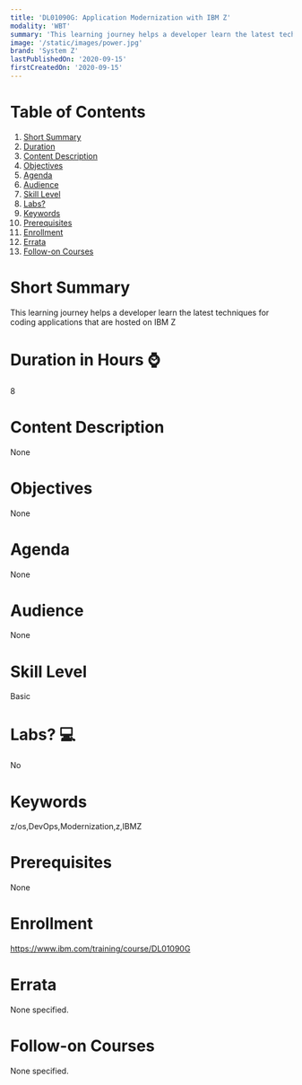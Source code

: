 ```yaml
---
title: 'DL01090G: Application Modernization with IBM Z'
modality: 'WBT'
summary: 'This learning journey helps a developer learn the latest techniques for coding applications that are hosted on IBM Z'
image: '/static/images/power.jpg'
brand: 'System Z'
lastPublishedOn: '2020-09-15'
firstCreatedOn: '2020-09-15'
---
```

# Table of Contents
1.  [Short Summary](#short-summary)
2.  [Duration](#duration-in-hours-)
3.  [Content Description](#content-description)
4.  [Objectives](#objectives)
5.  [Agenda](#agenda)
6.  [Audience](#audience)
7.  [Skill Level](#skill-level)
8.  [Labs?](#labs-)
9.  [Keywords](#keywords)
10. [Prerequisites](#prerequisites)
11. [Enrollment](#enrollment)
12. [Errata](#errata)
13. [Follow-on Courses](#follow-on-courses)

# Short Summary
This learning journey helps a developer learn the latest techniques for coding applications that are hosted on IBM Z

# Duration in Hours ⌚
8

# Content Description
None

# Objectives
None

# Agenda
None

# Audience
None

# Skill Level
Basic

# Labs? 💻
No

# Keywords
z/os,DevOps,Modernization,z,IBMZ

# Prerequisites
None

# Enrollment
https://www.ibm.com/training/course/DL01090G

# Errata
None specified.

# Follow-on Courses
None specified.

